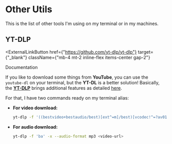 
# Other Utils

This is the list of other tools I'm using on my terminal or in my machines.

## YT-DLP

<ExternalLinkButton
  href={"https://github.com/yt-dlp/yt-dlp"}
  target={"_blank"}
  className={"mb-4 mt-2 inline-flex items-center gap-2"}
>
  Documentation
</ExternalLinkButton>

If you like to download some things from **YouTube**, you can use the `youtube-dl` on your terminal, but the **YT-DL** is a better solution! Basically, the [**YT-DLP**](https://github.com/yt-dlp/yt-dlp) brings additional features as detailed [here](https://github.com/yt-dlp/yt-dlp#new-features).

For that, I have two commands ready on my terminal alias:

- **For video download:**
  ```bash
  yt-dlp -f '((bestvideo+bestaudio/best)[ext^=m]/best)[vcodec!^=?av01]' <video-url>
  ```
- **For audio download:**
  ```bash
  yt-dlp -f 'ba' -x --audio-format mp3 <video-url>
  ```
